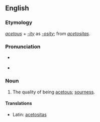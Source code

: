 ==English==

===Etymology===
''[[acetous]]'' + ''[[-ity]]'' as ''[[-osity]]''; from {{etyl|LL.}} ''[[acetositas]]''.

===Pronunciation===
* {{a|RP}} {{IPA|/ˈæsɛˌtɒsɪti/}}
* {{audio|en-us-acetosity.ogg|Audio (US)}}

===Noun===
{{en-noun|-}}

# The quality of being [[acetous]]; [[sourness]].

====Translations====
{{trans-top|the quality of being acetous}}
* Latin: [[acetositas]]
{{trans-mid}}
{{trans-bottom}}